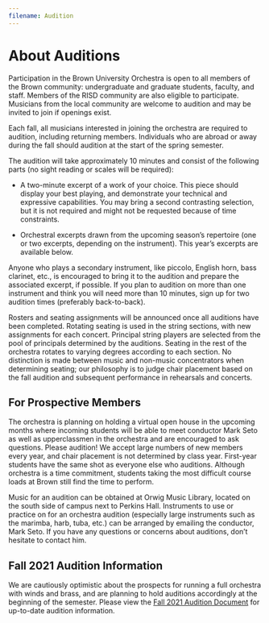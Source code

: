 ```yaml
---
filename: Audition
---
```


# About Auditions
Participation in the Brown University Orchestra is open to all members of the Brown community: undergraduate and graduate students, faculty, and staff. Members of the RISD community are also eligible to participate. Musicians from the local community are welcome to audition and may be invited to join if openings exist.

Each fall, all musicians interested in joining the orchestra are required to audition, including returning members. Individuals who are abroad or away during the fall should audition at the start of the spring semester.

The audition will take approximately 10 minutes and consist of the following parts (no sight reading or scales will be required):

- A two-minute excerpt of a work of your choice. This piece should display your best playing, and demonstrate your technical and expressive capabilities. You may bring a second contrasting selection, but it is not required and might not be requested because of time constraints.

- Orchestral excerpts drawn from the upcoming season’s repertoire (one or two excerpts, depending on the instrument). This year’s excerpts are available below.

Anyone who plays a secondary instrument, like piccolo, English horn, bass clarinet, etc., is encouraged to bring it to the audition and prepare the associated excerpt, if possible. If you plan to audition on more than one instrument and think you will need more than 10 minutes, sign up for two audition times (preferably back-to-back).

Rosters and seating assignments will be announced once all auditions have been completed. Rotating seating is used in the string sections, with new assignments for each concert. Principal string players are selected from the pool of principals determined by the auditions. Seating in the rest of the orchestra rotates to varying degrees according to each section. No distinction is made between music and non-music concentrators when determining seating; our philosophy is to judge chair placement based on the fall audition and subsequent performance in rehearsals and concerts.

## For Prospective Members
The orchestra is planning on holding a virtual open house in the upcoming months where incoming students will be able to meet conductor Mark Seto as well as upperclassmen in the orchestra and are encouraged to ask questions. Please audition! We accept large numbers of new members every year, and chair placement is not determined by class year. First-year students have the same shot as everyone else who auditions. Although orchestra is a time commitment, students taking the most difficult course loads at Brown still find the time to perform.

Music for an audition can be obtained at Orwig Music Library, located on the south side of campus next to Perkins Hall. Instruments to use or practice on for an orchestra audition (especially large instruments such as the marimba, harb, tuba, etc.) can be arranged by emailing the conductor, Mark Seto. If you have any questions or concerns about auditions, don’t hesitate to contact him.

## Fall 2021 Audition Information
We are cautiously optimistic about the prospects for running a full orchestra with winds and brass, and are planning to hold auditions accordingly at the beginning of the semester. Please view the <a href="https://docs.google.com/document/d/1vRQrElM2V6kHiqBJn-aHA-dI6w89Qy8m2af2YJIglCM/edit?usp=sharing">Fall 2021 Audition Document</a> for up-to-date audition information.